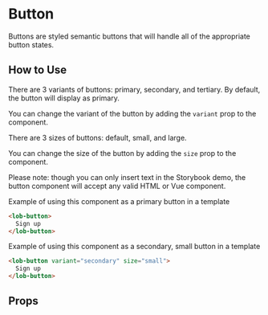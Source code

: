 
# Button

Buttons are styled semantic buttons that will handle all of the appropriate button states.

<Preview>
  <Story id="components-button--primary" />
</Preview>

## How to Use

There are 3 variants of buttons: primary, secondary, and tertiary. By default, the button will display as primary.

You can change the variant of the button by adding the `variant` prop to the component.

There are 3 sizes of buttons: default, small, and large.

You can change the size of the button by adding the `size` prop to the component.

Please note: though you can only insert text in the Storybook demo, the button component will accept any valid HTML or Vue component.

Example of using this component as a primary button in a template

```html
<lob-button>
  Sign up
</lob-button>
```

Example of using this component as a secondary, small button in a template

```html
<lob-button variant="secondary" size="small">
  Sign up
</lob-button>
```

## Props

<ArgsTable story={PRIMARY_STORY} />
